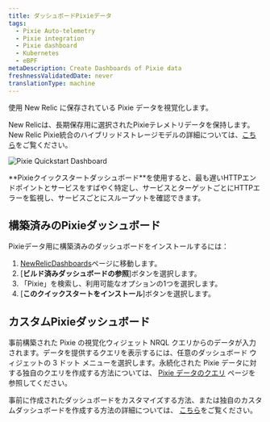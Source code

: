 ```yaml
---
title: ダッシュボードPixieデータ
tags:
  - Pixie Auto-telemetry
  - Pixie integration
  - Pixie dashboard
  - Kubernetes
  - eBPF
metaDescription: Create Dashboards of Pixie data
freshnessValidatedDate: never
translationType: machine
---
```



使用 <InlinePopover type="dashboards"/>New Relic に保存されている Pixie データを視覚化します。

New Relicは、長期保存用に選択されたPixieテレメトリデータを保持します。New Relic Pixie統合のハイブリッドストレージモデルの詳細については、[こちら](/docs/kubernetes-pixie/auto-telemetry-pixie/understand-use-data/overview)をご覧ください。

<img
  title="Pixie Quickstart Dashboard"
  alt="Pixie Quickstart Dashboard"
  src={pixieDashboard}
/>

<figcaption>
  **Pixieクイックスタートダッシュボード**を使用すると、最も遅いHTTPエンドポイントとサービスをすばやく特定し、サービスとターゲットごとにHTTPエラーを監視し、サービスごとにスループットを確認できます。
</figcaption>

## 構築済みのPixieダッシュボード

Pixieデータ用に構築済みのダッシュボードをインストールするには：

1. [NewRelicDashboards](https://one.newrelic.com/dashboards)ページに移動します。
2. \[**ビルド済みダッシュボードの参照**]ボタンを選択します。
3. 「Pixie」を検索し、利用可能なオプションの1つを選択します。
4. \[**このクイックスタートをインストール**]ボタンを選択します。

## カスタムPixieダッシュボード

事前構築された Pixie の視覚化ウィジェット <InlinePopover type="dashboards"/>NRQL クエリからのデータが入力されます。データを提供するクエリを表示するには、任意のダッシュボード ウィジェットの 3 ドット メニューを選択します。永続化された Pixie データに対する独自のクエリを作成する方法については、 [Pixie データのクエリ](/docs/kubernetes-pixie/auto-telemetry-pixie/understand-use-data/query-pixie-data) ページを参照してください。

事前に作成されたダッシュボードをカスタマイズする方法、または独自のカスタムダッシュボードを作成する方法の詳細については、 [こちら](https://docs.newrelic.com/docs/query-your-data/explore-query-data/dashboards/introduction-dashboards)をご覧ください。